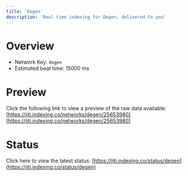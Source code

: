 ```yaml
---
title: 'Degen'
description: 'Real time indexing for Degen; delivered to you'
---
```


# Overview
- Network Key: `degen`
- Estimated beat time: 15000 ms

# Preview
Click the following link to view a preview of the raw data available: [https://jiti.indexing.co/networks/degen/25653980](https://jiti.indexing.co/networks/degen/25653980)

# Status
Click here to view the latest status: [https://jiti.indexing.co/status/degen](https://jiti.indexing.co/status/degen)
